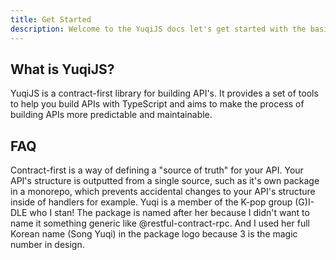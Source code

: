 ```yaml
---
title: Get Started
description: Welcome to the YuqiJS docs let's get started with the basics!
---
```



## What is YuqiJS?

YuqiJS is a contract-first library for building API's. It provides a set of tools to help you build APIs with TypeScript and aims to make the process of building APIs more predictable and maintainable.

## FAQ
<Accordions type="multiple">
  <Accordion title="What does contract-first mean?">
  Contract-first is a way of defining a "source of truth" for your API. Your API's structure is outputted from a single source, such as it's own package in a monorepo, which prevents accidental changes to your API's structure inside of handlers for example.
  </Accordion>
  <Accordion title="Why is the package called YuqiJS?">
  Yuqi is a member of the K-pop group (G)I-DLE who I stan! The package is named after her because I didn't want to name it something generic like @restful-contract-rpc. And I used her full Korean name (Song Yuqi) in the package logo because 3 is the magic number in design. 
  </Accordion>
</Accordions>